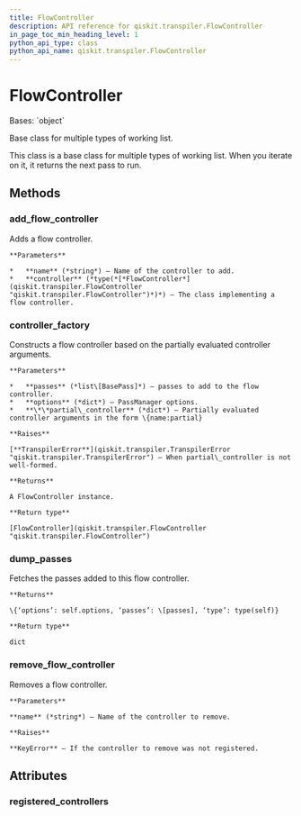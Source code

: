 ```yaml
---
title: FlowController
description: API reference for qiskit.transpiler.FlowController
in_page_toc_min_heading_level: 1
python_api_type: class
python_api_name: qiskit.transpiler.FlowController
---
```


# FlowController

<Class id="qiskit.transpiler.FlowController" isDedicatedPage={true} github="https://github.com/qiskit/qiskit/tree/stable/0.21/qiskit/transpiler/runningpassmanager.py" signature="FlowController(passes, options, **partial_controller)" modifiers="class">
  Bases: `object`

  Base class for multiple types of working list.

  This class is a base class for multiple types of working list. When you iterate on it, it returns the next pass to run.

  ## Methods

  ### add\_flow\_controller

  <Function id="qiskit.transpiler.FlowController.add_flow_controller" signature="FlowController.add_flow_controller(name, controller)" modifiers="classmethod">
    Adds a flow controller.

    **Parameters**

    *   **name** (*string*) – Name of the controller to add.
    *   **controller** (*type(*[*FlowController*](qiskit.transpiler.FlowController "qiskit.transpiler.FlowController")*)*) – The class implementing a flow controller.
  </Function>

  ### controller\_factory

  <Function id="qiskit.transpiler.FlowController.controller_factory" signature="FlowController.controller_factory(passes, options, **partial_controller)" modifiers="classmethod">
    Constructs a flow controller based on the partially evaluated controller arguments.

    **Parameters**

    *   **passes** (*list\[BasePass]*) – passes to add to the flow controller.
    *   **options** (*dict*) – PassManager options.
    *   **\*\*partial\_controller** (*dict*) – Partially evaluated controller arguments in the form \{name:partial}

    **Raises**

    [**TranspilerError**](qiskit.transpiler.TranspilerError "qiskit.transpiler.TranspilerError") – When partial\_controller is not well-formed.

    **Returns**

    A FlowController instance.

    **Return type**

    [FlowController](qiskit.transpiler.FlowController "qiskit.transpiler.FlowController")
  </Function>

  ### dump\_passes

  <Function id="qiskit.transpiler.FlowController.dump_passes" signature="FlowController.dump_passes()">
    Fetches the passes added to this flow controller.

    **Returns**

    \{‘options’: self.options, ‘passes’: \[passes], ‘type’: type(self)}

    **Return type**

    dict
  </Function>

  ### remove\_flow\_controller

  <Function id="qiskit.transpiler.FlowController.remove_flow_controller" signature="FlowController.remove_flow_controller(name)" modifiers="classmethod">
    Removes a flow controller.

    **Parameters**

    **name** (*string*) – Name of the controller to remove.

    **Raises**

    **KeyError** – If the controller to remove was not registered.
  </Function>

  ## Attributes

  ### registered\_controllers

  <Attribute id="qiskit.transpiler.FlowController.registered_controllers" attributeValue="{'condition': <class 'qiskit.transpiler.runningpassmanager.ConditionalController'>, 'do_while': <class 'qiskit.transpiler.runningpassmanager.DoWhileController'>}" />
</Class>

